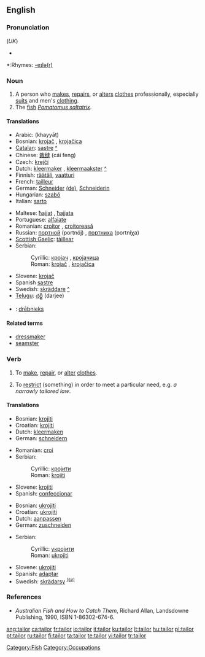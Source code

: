 {{wikipedia}}
==English==

===Pronunciation===
{{IPA|/ˈteɪlə/}} (''UK'')
*{{audio|en-us-tailor.ogg|Audio (US)}}

*:Rhymes: [[Rhymes:English:-eɪlə(r)|-eɪlə(r)]]

===Noun===
{{en-noun}}

# A person who [[make]]s, [[repair]]s, or [[alter]]s [[clothes]] professionally, especially [[suit]]s and men's [[clothing]].
# The [[fish]] ''[[Pomatomus saltatrix]]''.

====Translations====
{{trans-top|person who makes, repairs, or alters clothing as profession}}
*Arabic: {{ARchar|[[خياط|خيّاط]]}} (khayyāṭ)
*Bosnian: [[krojač]] {{m}}, [[krojačica]] {{f}}
*[[Catalan]]: [[sastre]] {{m}} [[:ca:sastre|^]]
*Chinese: [[裁缝]] (cái feng)
* Czech: [[krejčí]] {{m}}
*Dutch: [[kleermaker]] {{m}}, [[kleermaakster]] {{f}} [[:nl:kleermaker|^]]
*Finnish: [[räätäli]], [[vaatturi]]
*French: [[tailleur]] {{m}}
*German: [[Schneider]] {{m}} [[:de:Schneider|(de)]], [[Schneiderin]] {{f}}
*Hungarian: [[szabó]]
*Italian: [[sarto]]
{{trans-mid}}
*Maltese: [[ħajjat]] {{m}}, [[ħajjata]] {{f}}
*Portuguese: [[alfaiate]] {{m}}
*Romanian: [[croitor]] {{m}}, [[croitoreasă]] {{f}}
*Russian: [[портной]] (portnój) {{m}}, [[портниха]] (portníχa) {{f}}
*[[Scottish Gaelic]]: [[tàillear]] {{m}}
*Serbian:
*:Cyrillic: [[кројач]] {{m}}, [[кројачица]] {{f}}
*:Roman: [[krojač]] {{m}}, [[krojačica]] {{f}}
*Slovene: [[krojač]] {{m}}
*Spanish [[sastre]] {{m}}
*Swedish: [[skräddare]] {{c}} [[:sv:skräddare|^]]
*[[Telugu]]: [[దర్జీ]] (darjee)
{{trans-bottom}}

{{checktrans}}
{{trans-top|translations to be categorized}}
*{{ttbc|Latvian}}: [[drēbnieks]]
{{trans-mid}}
{{trans-bottom}}

====Related terms====
*[[dressmaker]]
*[[seamster]]

===Verb===
{{en-verb}}

# {{transitive}} To [[make]], [[repair]], or [[alter]] [[clothes]].
# {{transitive}} To [[restrict]] (something) in order to meet a particular need, e.g. ''a narrowly tailored law''.

====Translations====
{{trans-top|make, repair, or alter clothing}}
*Bosnian: [[krojiti]]
*Croatian: [[krojiti]]
*Dutch: [[kleermaken]]
*German: [[schneidern]]
{{trans-mid}}
*Romanian: [[croi]]
*Serbian:
*:Cyrillic: [[кројити]]
*:Roman: [[krojiti]]
*Slovene: [[krojiti]]
*Spanish: [[confeccionar]]
{{trans-bottom}}

{{trans-top|restrict something to particular need}}
*Bosnian: [[ukrojiti]]
*Croatian: [[ukrojiti]]
*Dutch: [[aanpassen]]
*German: [[zuschneiden]]
{{trans-mid}}
*Serbian:
*:Cyrillic: [[укројити]]
*:Roman: [[ukrojiti]]
*Slovene: [[ukrojiti]]
*Spanish: [[adaptar]]
*Swedish: [[skrädarsy]] <sup>[[:sv:skräddarsy|(sv)]]</sup>
{{trans-bottom}}

===References===
* ''Australian Fish and How to Catch Them'', Richard Allan, Landsdowne Publishing, 1990, ISBN 1-86302-674-6.

[[Category:Fish]]
[[Category:Occupations]]

[[ang:tailor]]
[[ca:tailor]]
[[fr:tailor]]
[[io:tailor]]
[[it:tailor]]
[[ku:tailor]]
[[lt:tailor]]
[[hu:tailor]]
[[pl:tailor]]
[[pt:tailor]]
[[ru:tailor]]
[[fi:tailor]]
[[ta:tailor]]
[[te:tailor]]
[[vi:tailor]]
[[tr:tailor]]